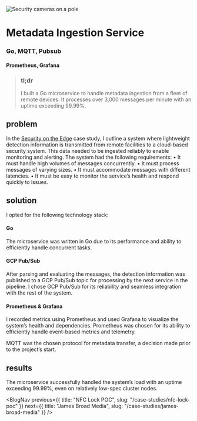 
<Image
  src={cover}
  alt="Security cameras on a pole"
  className="object-cover aspect-video"
  priority
/>

# Metadata Ingestion Service
### Go, MQTT, Pubsub
#### Prometheus, Grafana

>### tl;dr
> I built a Go microservice to handle metadata ingestion from a fleet of remote devices. It processes over 3,000 messages per minute with an uptime exceeding 99.99%.

## problem
In the [Security on the Edge](/case-studies/security-on-the-edge) case study, I outline a system where lightweight detection information is transmitted from remote facilities to a cloud-based security system. This data needed to be ingested reliably to enable monitoring and alerting.
The system had the following requirements:
	•	It must handle high volumes of messages concurrently.
	•	It must process messages of varying sizes.
	•	It must accommodate messages with different latencies.
	•	It must be easy to monitor the service’s health and respond quickly to issues.

## solution
I opted for the following technology stack:
#### Go
The microservice was written in Go due to its performance and ability to efficiently handle concurrent tasks.
#### GCP Pub/Sub
After parsing and evaluating the messages, the detection information was published to a GCP Pub/Sub topic for processing by the next service in the pipeline. I chose GCP Pub/Sub for its reliability and seamless integration with the rest of the system.
#### Prometheus & Grafana
I recorded metrics using Prometheus and used Grafana to visualize the system’s health and dependencies. Prometheus was chosen for its ability to efficiently handle event-based metrics and telemetry.

MQTT was the chosen protocol for metadata transfer, a decision made prior to the project’s start.

## results
The microservice successfully handled the system’s load with an uptime exceeding 99.99%, even on relatively low-spec cluster nodes.

<ContactBanner />

<BlogNav 
  previous={{ title: "NFC Lock POC", slug: "/case-studies/nfc-lock-poc" }} 
  next={{ title: "James Broad Media", slug: "/case-studies/james-broad-media" }}
/>

